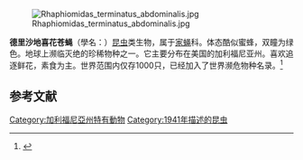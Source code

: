 {{multiple issues|
{{expand|time=2016-11-17T11:27:49+00:00}}
{{primarysources|time=2016-11-17T11:27:49+00:00}}
{{refimprove|time=2016-11-17T11:27:49+00:00}}
}}
[[File:Rhaphiomidas_terminatus_abdominalis.jpg|thumb]]

'''德里沙地喜花苍蝇'''（學名：{{lang|la|''Rhaphiomidas terminatus abdominalis''}}）[[昆虫|昆虫]]类生物，属于[[家蝇|家蝇]]科。体态酷似蜜蜂，双瞳为绿色。地球上濒临灭绝的珍稀物种之一。它主要分布在美国的加利福尼亚州。喜欢追逐鲜花，素食为主。世界范围内仅存1000只，已经加入了世界濒危物种名录。<ref>{{cite news|title=盘点地球上濒临灭绝的珍稀物种(高清组图)|url=http://gb.cri.cn/42071/2013/04/02/2625s4072677_8.htm|accessdate=2016-11-16|publisher=国际在线|date=2013-04-02 }}</ref>

== 参考文献 ==
{{reflist}}

{{Taxonbar|from=Q5253811}}

{{DEFAULTSORT:Rhaphiomidas terminatus abdominalis}}
[[Category:加利福尼亞州特有動物|Category:加利福尼亞州特有動物]]
[[Category:1941年描述的昆虫|Category:1941年描述的昆虫]]